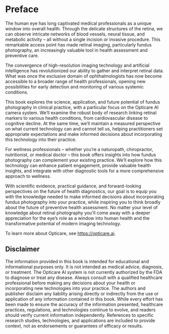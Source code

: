 # Preface {.unnumbered}

The human eye has long captivated medical professionals as a unique window into overall health. Through the delicate structures of the retina, we can observe intricate networks of blood vessels, neural tissue, and metabolic activity – all without a single incision or invasive procedure. This remarkable access point has made retinal imaging, particularly fundus photography, an increasingly valuable tool in health assessment and preventive care.

The convergence of high-resolution imaging technology and artificial intelligence has revolutionized our ability to gather and interpret retinal data. What was once the exclusive domain of ophthalmologists has now become accessible to a broader range of health professionals, opening new possibilities for early detection and monitoring of various systemic conditions.

This book explores the science, application, and future potential of fundus photography in clinical practice, with a particular focus on the Opticare AI camera system. We'll examine the robust body of research linking retinal markers to various health conditions, from cardiovascular disease to cognitive decline. At the same time, we'll maintain a measured perspective on what current technology can and cannot tell us, helping practitioners set appropriate expectations and make informed decisions about incorporating this technology into their practice.

For wellness professionals – whether you're a naturopath, chiropractor, nutritionist, or medical doctor – this book offers insights into how fundus photography can complement your existing practice. We'll explore how this technology can enhance patient engagement, provide valuable health insights, and integrate with other diagnostic tools for a more comprehensive approach to wellness.

With scientific evidence, practical guidance, and forward-looking perspectives on the future of health diagnostics, our  goal is to equip you with the knowledge needed to make informed decisions about incorporating fundus photography into your practice, while inspiring you to think broadly about the future of preventive health assessment. No matter your level of knowledge about retinal photography you'll come away with a deeper appreciation for the eye's role as a window into human health and the transformative potential of modern imaging technology.


To learn more about Opticare, see  <https://opticare.ai>.

::: {.callout-caution}
## Disclaimer

The information provided in this book is intended for educational and informational purposes only. It is not intended as medical advice, diagnosis, or treatment. The Opticare AI system is not currently authorized by the FDA to diagnose or treat any disease. Always consult with a qualified healthcare professional before making any decisions about your health or incorporating new technologies into your practice. The authors and publisher disclaim any liability arising directly or indirectly from the use or application of any information contained in this book. While every effort has been made to ensure the accuracy of the information presented, healthcare practices, regulations, and technologies continue to evolve, and readers should verify current information independently. References to specific research studies, technologies, and applications are included to provide context, not as endorsements or guarantees of efficacy or results.
:::
